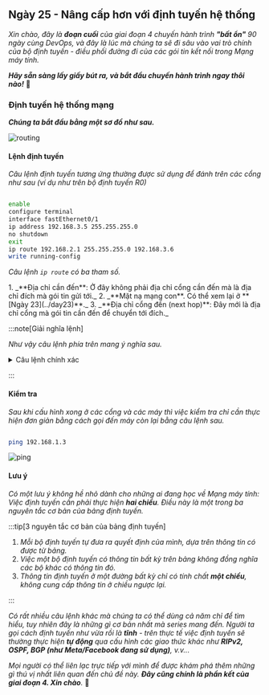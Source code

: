 
## Ngày 25 - Nâng cấp hơn với định tuyến hệ thống

_Xin chào, đây là **đoạn cuối** của giai đoạn 4 chuyến hành trình **"bất ổn"** 90 ngày cùng 
DevOps, và đây là lúc mà chúng ta sẽ đi sâu vào vai trò chính của bộ định tuyến - điều 
phối đường đi của các gói tin kết nối trong Mạng máy tính._

**_Hãy sẵn sàng lấy giấy bút ra, và bắt đầu chuyến hành trình ngay thôi nào!_** 🚕

### Định tuyến hệ thống mạng

**_Chúng ta bắt đầu bằng một sơ đồ như sau._**

![routing](../../../../assets/network/routing.png)

#### Lệnh định tuyến

_Câu lệnh định tuyến tương ứng thường được sử dụng để đánh trên các cổng như sau (ví dụ như 
trên bộ định tuyến R0)_

```bash title="Configuring routing..."

enable
configure terminal
interface fastEthernet0/1
ip address 192.168.3.5 255.255.255.0
no shutdown 
exit
ip route 192.168.2.1 255.255.255.0 192.168.3.6 
write running-config

```

_Câu lệnh ```ip route``` có ba tham số._

<Steps>
1. _**Địa chỉ cần đến**: Ở đây không phải địa chỉ cổng cần đến mà là địa chỉ đích mà gói tin 
gửi tới._
2. _**Mặt nạ mạng con**. Có thể xem lại ở **[Ngày 23](../day23)**._
3. _**Địa chỉ cổng đến (next hop)**: Đây mới là địa chỉ cổng mà gói tin cần đến để chuyển
tới đích._
</Steps>

:::note[Giải nghĩa lệnh]

_Như vậy câu lệnh phía trên mang ý nghĩa sau._ 

<details>

<summary>Câu lệnh chính xác</summary>

_Hãy điều hướng các gói tin đến địa chỉ **192.168.2.1**, mặt nạ là **255.255.255.0** 
thông qua cổng có địa chỉ **192.168.3.6** ở bộ định tuyến liền kề._

</details>

:::

#### Kiểm tra

_Sau khi cấu hình xong ở các cổng và các máy thì việc kiểm tra chỉ cần thực hiện đơn giản bằng
cách gọi đến máy còn lại bằng câu lệnh sau._

```bash title="Pinging..."

ping 192.168.1.3

```

![ping](../../../../assets/network/ping.png)

#### Lưu ý

_Có một lưu ý không hề nhỏ dành cho những ai đang học về Mạng máy tính: Việc định tuyến
cần phải thực hiện **hai chiều**. Điều này là một trong ba nguyên tắc cơ bản của bảng định tuyến._

:::tip[3 nguyên tắc cơ bản của bảng định tuyến]

<Steps>

1. _Mỗi bộ định tuyến tự đưa ra quyết định của mình, dựa trên thông tin có được từ bảng._
2. _Việc một bộ định tuyến có thông tin bất kỳ trên bảng không đồng nghĩa các bộ khác có thông
tin đó._
3. _Thông tin định tuyến ở một đường bất kỳ chỉ có tính chất **một chiều**, không cung cấp 
thông tin ở chiều ngược lại._

</Steps>

:::

_Có rất nhiều câu lệnh khác mà chúng ta có thể dùng cả năm chỉ để tìm hiểu, tuy nhiên đây là
những gì cơ bản nhất mà series mang đến. Người ta gọi cách định tuyến như vừa rồi là **tĩnh** - 
trên thực tế việc định tuyến sẽ thường thực hiện **tự động** qua cấu hình các giao thức khác
như **RIPv2, OSPF, BGP (như Meta/Facebook đang sử dụng)**, v.v..._

_Mọi người có thể liên lạc trực tiếp với mình để được khám phá thêm những gì thú vị nhất liên quan
đến chủ đề này. **Đây cũng chính là phần kết của giai đoạn 4. Xin chào**._ 👋